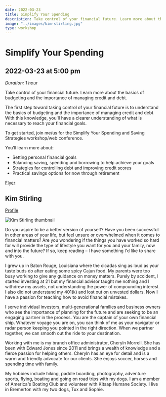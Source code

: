 ```yaml
---
date: 2022-03-23
title: Simplify Your Spending
description: Take control of your financial future. Learn more about the basics of budgeting and the importance of managing credit and debt.
image: "../images/kim-stirling.jpg"
type: workshop
---
```


# Simplify Your Spending

## 2022-03-23 at 5:00 pm

_Duration: 1 hour_

Take control of your financial future. Learn more about the basics of budgeting and the importance of managing credit and debt.

The first step toward taking control of your financial future is to understand the basics of budgeting and the importance of managing credit and debt. With this knowledge, you'll have a clearer understanding of what is necessary to reach your financial goals.

To get started, join me/us for the Simplify Your Spending and Saving Strategies workshop/web conference.

You’ll learn more about:

- Setting personal financial goals
- Balancing saving, spending and borrowing to help
  achieve your goals
- Strategies for controlling debt and improving credit
  scores
- Practical savings options for now through retirement

[Flyer](https://drive.google.com/file/d/1i8-P9Ib0qGpG-a0yR5xS-K20qFQz1Cn_/view?usp=sharing)

## Kim Stirling

[Profile](https://www.edwardjones.com/us-en/financial-advisor/kim-stirling)

![Kim Stirling thumbnail](../images/kim-stirling-thumbnail.png)

Do you aspire to be a better version of yourself? Have you been successful in other areas of your life, but feel unsure or overwhelmed when it comes to financial matters? Are you wondering if the things you have worked so hard for will provide the type of lifestyle you want for you and your family, now and into the future? If so, keep reading – I have something I'd like to share with you.

I grew up in Baton Rouge, Louisiana where the cicadas sing as loud as your taste buds do after eating some spicy Cajun food. My parents were too busy working to give any guidance on money matters. Purely by accident, I started investing at 21 but my financial advisor taught me nothing and I withdrew my assets, not understanding the power of compounding interest. I also did not understand my 401(k) and lost out on unvested dollars. Now I have a passion for teaching how to avoid financial mistakes.

I serve individual investors, multi-generational families and business owners who see the importance of planning for the future and are seeking to be an engaging partner in the process. You are the captain of your own financial ship. Whatever voyage you are on, you can think of me as your navigator or radar person keeping you pointed in the right direction. When we partner together, we can smooth out the ride to your destination.

Working with me is my branch office administrator, Cheryln Morrell. She has been with Edward Jones since 2011 and brings a wealth of knowledge and a fierce passion for helping others. Cheryln has an eye for detail and is a warm and friendly advocate for our clients. She enjoys soccer, horses and spending time with family.

My hobbies include hiking, paddle boarding, photography, adventure sports, flying, boating and going on road trips with my dogs. I am a member of America's Boating Club and volunteer with Kitsap Humane Society. I live in Bremerton with my two dogs, Tux and Sophie.
